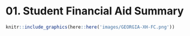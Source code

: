 # 01. Student Financial Aid Summary {#intro}

<!-- You can label chapter and section titles using `{#label}` after them, e.g., we can reference Chapter \@ref(intro). If you do not manually label them, there will be automatic labels anyway, e.g., Chapter \@ref(methods). -->

<!-- Figures and tables with captions will be placed in `figure` and `table` environments, respectively. -->

<!-- ``{r nice-fig, fig.cap='Here is a nice figure!', out.width='80%', fig.asp=.75, fig.align='center'} -->
<!--   par(mar = c(4, 4, .1, .1)) -->
<!--   plot(pressure, type = 'b', pch = 19) -->
<!-- ``` -->

<!-- Reference a figure by its code chunk label with the `fig:` prefix, e.g., see Figure \@ref(fig:nice-fig). Similarly, you can reference tables generated from `knitr::kable()`, e.g., see Table \@ref(tab:nice-tab). -->

<!-- ```{r nice-tab, tidy=FALSE} -->
<!--  knitr::kable( -->
<!--  head(iris, 20), caption = 'Here is a nice table!', -->
<!--  booktabs = TRUE -->
<!-- ) -->
<!-- ``` -->

<!-- You can write citations, too. For example, we are using the **bookdown** package [@R-bookdown] in this sample book, which was built on top of R Markdown and **knitr** [@xie2015]. -->

```r
knitr::include_graphics(here::here('images/GEORGIA-XH-FC.png'))
```

```{=openxml}
<w:p><w:r><w:br w:type="page"/></w:r></w:p>
```
